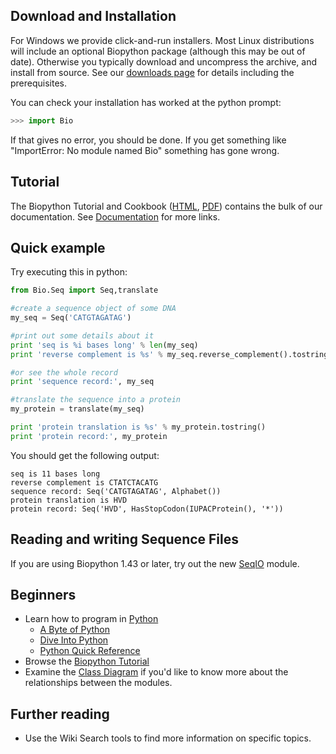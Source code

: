 ==Download and Installation==

For Windows we provide click-and-run installers.  Most Linux distributions will include an optional Biopython package (although this may be out of date).  Otherwise you typically download and uncompress the archive, and install from source.  See our [[Download|downloads page]] for details including the prerequisites.

You can check your installation has worked at the python prompt:

<source lang=python>
>>> import Bio
</source>

If that gives no error, you should be done.  If you get something like "ImportError: No module named Bio" something has gone wrong.

==Tutorial==

The Biopython Tutorial and Cookbook ([http://biopython.org/DIST/docs/tutorial/Tutorial.html HTML], [http://biopython.org/DIST/docs/tutorial/Tutorial.pdf PDF]) contains the bulk of our documentation.  See [[Documentation]] for more links.

==Quick example==

Try executing this in python:
<source lang=python>
from Bio.Seq import Seq,translate

#create a sequence object of some DNA
my_seq = Seq('CATGTAGATAG')

#print out some details about it
print 'seq is %i bases long' % len(my_seq)
print 'reverse complement is %s' % my_seq.reverse_complement().tostring()

#or see the whole record
print 'sequence record:', my_seq

#translate the sequence into a protein
my_protein = translate(my_seq)

print 'protein translation is %s' % my_protein.tostring()
print 'protein record:', my_protein

</source>

You should get the following output:
<pre>
seq is 11 bases long
reverse complement is CTATCTACATG
sequence record: Seq('CATGTAGATAG', Alphabet())
protein translation is HVD
protein record: Seq('HVD', HasStopCodon(IUPACProtein(), '*'))
</pre>

==Reading and writing Sequence Files==

If you are using Biopython 1.43 or later, try out the new [[SeqIO]] module.

==Beginners==

* Learn how to program in [http://www.python.org Python]
** [http://swaroopch.info/text/Byte_of_Python:Main_Page A Byte of Python]
** [http://www.diveintopython.org/toc/index.html Dive Into Python]
** [http://rgruet.free.fr/PQR25/PQR2.5.html Python Quick Reference]
* Browse the [http://biopython.org/DIST/docs/tutorial/Tutorial.html Biopython Tutorial]
* Examine the [http://biopython.org/DIST/docs/api Class Diagram] if you'd like to know more about the relationships between the modules.

==Further reading==

* Use the Wiki Search tools to find more information on specific topics.